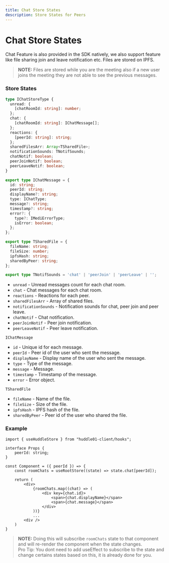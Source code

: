 ```yaml
---
title: Chat Store States
description: Store States for Peers
---
```


# Chat Store States

Chat Feature is also provided in the SDK natively, we also support feature like file sharing join and leave notification etc. Files are stored on IPFS.

> **NOTE:** Files are stored while you are the meeting also if a new user joins the meeting they are not able to see the previous messages.

### Store States

```typescript
type IChatStoreType {
  unread: {
    [chatRoomId: string]: number;
  };
  chat: {
    [chatRoomId: string]: IChatMessage[];
  };
  reactions: {
    [peerId: string]: string;
  };
  sharedFilesArr: Array<TSharedFile>;
  notificationSounds: TNotifSounds;
  chatNotif: boolean;
  peerJoinNotif: boolean;
  peerLeaveNotif: boolean;
}

export type IChatMessage = {
  id: string;
  peerId: string;
  displayName?: string;
  type: IChatType;
  message?: string;
  timestamp?: string;
  error?: {
    type?: IMediErrorType;
    isError: boolean;
  };
};

export type TSharedFile = {
  fileName: string;
  fileSize: number;
  ipfsHash: string;
  sharedByPeer: string;
};

export type TNotifSounds = 'chat' | 'peerJoin' | 'peerLeave' | '';
```

- `unread` - Unread messages count for each chat room.
- `chat` - Chat messages for each chat room.
- `reactions` - Reactions for each peer.
- `sharedFilesArr` - Array of shared files.
- `notificationSounds` - Notification sounds for chat, peer join and peer leave.
- `chatNotif` - Chat notification.
- `peerJoinNotif` - Peer join notification.
- `peerLeaveNotif` - Peer leave notification.

`IChatMessage`

- `id` - Unique id for each message.
- `peerId` - Peer id of the user who sent the message.
- `displayName` - Display name of the user who sent the message.
- `type` - Type of the message.
- `message` - Message.
- `timestamp` - Timestamp of the message.
- `error` - Error object.

`TSharedFile`

- `fileName` - Name of the file.
- `fileSize` - Size of the file.
- `ipfsHash` - IPFS hash of the file.
- `sharedByPeer` - Peer id of the user who shared the file.

### Example

```tsx
import { useHuddleStore } from "huddle01-client/hooks";

interface Props {
    peerId: string;
}

const Component = ({ peerId }) => {
    const roomChats = useRootStore((state) => state.chat[peerId]);

    return (
        <div>
            {roomChats.map((chat) => (
                <div key={chat.id}>
                    <span>{chat.displayName}</span>
                    <span>{chat.message}</span>
                </div>
            ))}
            ...
        <div />
    )
}
```

> **NOTE:** Doing this will subscribe `roomChats` state to that component and will re-render the component when the state changes. <br />
> Pro Tip: You dont need to add useEffect to subscribe to the state and change certains states based on this, it is already done for you.

